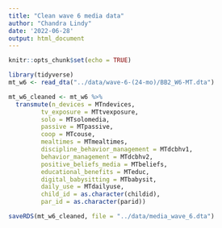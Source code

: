 ```yaml
---
title: "Clean wave 6 media data"
author: "Chandra Lindy"
date: '2022-06-28'
output: html_document
---
```


```r
knitr::opts_chunk$set(echo = TRUE)
```

```r
library(tidyverse)
mt_w6 <- read_dta("../data/wave-6-(24-mo)/BB2_W6-MT.dta")

mt_w6_cleaned <- mt_w6 %>% 
  transmute(n_devices = MTndevices,
         tv_exposure = MTtvexposure,
         solo = MTsolomedia,
         passive = MTpassive,
         coop = MTcouse,
         mealtimes = MTmealtimes,
         discipline_behavior_management = MTdcbhv1,
         behavior_management = MTdcbhv2,
         positive_beliefs_media = MTbeliefs,
         educational_benefits = MTeduc,
         digital_babysitting = MTbabysit,
         daily_use = MTdailyuse,
         child_id = as.character(childid),
         par_id = as.character(parid))

saveRDS(mt_w6_cleaned, file = "../data/media_wave_6.dta")
```

